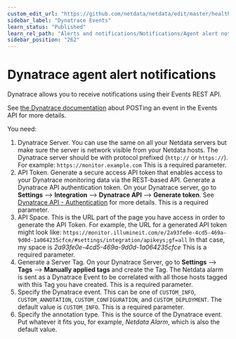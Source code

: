 ```yaml
---
custom_edit_url: "https://github.com/netdata/netdata/edit/master/health/notifications/dynatrace/README.md"
sidebar_label: "Dynatrace Events"
learn_status: "Published"
learn_rel_path: "Alerts and notifications/Notifications/Agent alert notifications"
sidebar_position: "262"
---
```



# Dynatrace agent alert notifications

Dynatrace allows you to receive notifications using their Events REST API.

See [the Dynatrace documentation](https://www.dynatrace.com/support/help/extend-dynatrace/dynatrace-api/environment-api/events/post-event/) about POSTing an event in the Events API for more details.



You need:

1.  Dynatrace Server. You can use the same on all your Netdata servers but make sure the server is network visible from your Netdata hosts.
The Dynatrace server should be with protocol prefixed (`http://` or `https://`). For example: `https://monitor.example.com`
This is a required parameter.
2.  API Token. Generate a secure access API token that enables access to your Dynatrace monitoring data via the REST-based API.
Generate a Dynatrace API authentication token. On your Dynatrace server, go to **Settings** --> **Integration** --> **Dynatrace API** --> **Generate token**.
See [Dynatrace API - Authentication](https://www.dynatrace.com/support/help/extend-dynatrace/dynatrace-api/basics/dynatrace-api-authentication/) for more details.
This is a required parameter.
3.  API Space. This is the URL part of the page you have access in order to generate the API Token. For example, the URL
    for a generated API token might look like:
    `https://monitor.illumineit.com/e/2a93fe0e-4cd5-469a-9d0d-1a064235cfce/#settings/integration/apikeys;gf=all` In that
    case, my space is _2a93fe0e-4cd5-469a-9d0d-1a064235cfce_ This is a required parameter.
4. Generate a Server Tag. On your Dynatrace Server, go to **Settings** --> **Tags** --> **Manually applied tags** and create the Tag.
The Netdata alarm is sent as a Dynatrace Event to be correlated with all those hosts tagged with this Tag you have created.
This is a required parameter.
5. Specify the Dynatrace event. This can be one of `CUSTOM_INFO`, `CUSTOM_ANNOTATION`, `CUSTOM_CONFIGURATION`, and `CUSTOM_DEPLOYMENT`. 
The default value is `CUSTOM_INFO`.
This is a required parameter.
6. Specify the annotation type. This is the source of the Dynatrace event. Put whatever it fits you, for example, 
_Netdata Alarm_, which is also the default value.
